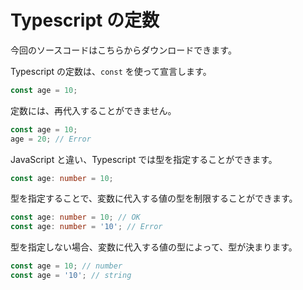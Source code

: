 
# Typescript の定数

今回のソースコードは<GetCodeLink>こちら</GetCodeLink>からダウンロードできます。

Typescript の定数は、`const` を使って宣言します。

```typescript
const age = 10;
```

定数には、再代入することができません。

```typescript
const age = 10;
age = 20; // Error
```

JavaScript と違い、Typescript では型を指定することができます。

```typescript
const age: number = 10;
```

型を指定することで、変数に代入する値の型を制限することができます。

```typescript
const age: number = 10; // OK
const age: number = '10'; // Error
```

型を指定しない場合、変数に代入する値の型によって、型が決まります。

```typescript
const age = 10; // number
const age = '10'; // string
```
